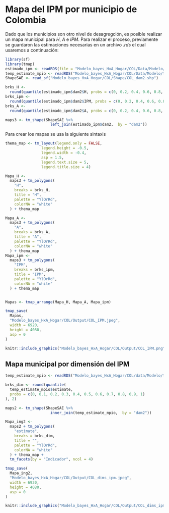 
# Mapa del IPM por municipio de Colombia

Dado que los municipios son otro nivel de desagregción, es posible realizar un mapa municipal para $H$, $A$ e $IPM$. Para realizar el proceso, previamente se guardaron las estimaciones necesarias en un archivo _.rds_ el cual usaremos a continuación:
  
```r
library(sf)
library(tmap)
estimado_ipm <- readRDS(file = "Modelo_bayes_HxA_Hogar/COL/Data/Modelo/estimado_ipm1.rds")
temp_estimate_mpio <- readRDS("Modelo_bayes_HxA_Hogar/COL/Data/Modelo/temp_estimate_mpio.rds")
ShapeSAE <- read_sf("Modelo_bayes_HxA_Hogar/COL/Shape/COL_dam2.shp") 

brks_H <-
  round(quantile(estimado_ipm$dam2$H, probs = c(0, 0.2, 0.4, 0.6, 0.8, 1)), 2)
brks_ipm <-
  round(quantile(estimado_ipm$dam2$IPM, probs = c(0, 0.2, 0.4, 0.6, 0.8, 1)), 2)
brks_A <-
  round(quantile(estimado_ipm$dam2$A, probs = c(0, 0.2, 0.4, 0.6, 0.8, 1)), 2)

maps3 <- tm_shape(ShapeSAE %>%
                    left_join(estimado_ipm$dam2,  by = "dam2"))

```

Para crear los mapas se usa la siguiente sintaxis 

```r
thema_map <- tm_layout(legend.only = FALSE,
                legend.height = -0.5,
                legend.width = -0.4,
                asp = 1.5,
                legend.text.size = 5,
                legend.title.size = 4)

Mapa_H <-
  maps3 + tm_polygons(
    "H",
    breaks = brks_H,
    title = "H",
    palette = "YlOrRd",
    colorNA = "white"
  ) + thema_map

Mapa_A <-
  maps3 + tm_polygons(
    "A",
    breaks = brks_A,
    title = "A",
    palette = "YlOrRd",
    colorNA = "white"
  ) + thema_map
Mapa_ipm <-
  maps3 + tm_polygons(
    "IPM",
    breaks = brks_ipm,
    title = "IPM",
    palette = "YlOrRd",
    colorNA = "white"
  ) + thema_map


Mapas <- tmap_arrange(Mapa_H, Mapa_A, Mapa_ipm)

tmap_save(
  Mapas,
  "Modelo_bayes_HxA_Hogar/COL/Output/COL_IPM.jpeg",
  width = 6920,
  height = 4080,
  asp = 0
)

```


```r
knitr::include_graphics("Modelo_bayes_HxA_Hogar/COL/Output/COL_IPM.png")
```

## Mapa municipal por dimensión del IPM

```r
temp_estimate_mpio <- readRDS("Modelo_bayes_HxA_Hogar/COL/data/Modelo/temp_estimate_mpio.rds")

brks_dim <- round(quantile(
  temp_estimate_mpio$estimate,
  probs = c(0, 0.1, 0.2, 0.3, 0.4, 0.5, 0.6, 0.7, 0.8, 0.9, 1)
), 2)

maps2 <- tm_shape(ShapeSAE %>%
                    inner_join(temp_estimate_mpio,  by = "dam2"))

Mapa_ing2 <-
  maps2 + tm_polygons(
    "estimate",
    breaks = brks_dim,
    title = "",
    palette = "YlOrRd",
    colorNA = "white"
  ) + thema_map +
  tm_facets(by = "Indicador", ncol = 4)

tmap_save(
  Mapa_ing2,
  "Modelo_bayes_HxA_Hogar/COL/Output/COL_dims_ipm.jpeg",
  width = 6920,
  height = 4080,
  asp = 0
)

```

```r
knitr::include_graphics("Modelo_bayes_HxA_Hogar/COL/Output/COL_dims_ipm.jpeg")
```
